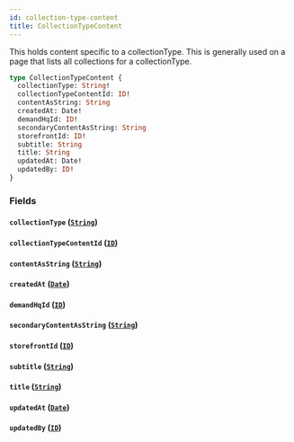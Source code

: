 ```yaml
---
id: collection-type-content
title: CollectionTypeContent
---
```



This holds content specific to a collectionType. This is generally used on a
page that lists all collections for a collectionType.


```graphql
type CollectionTypeContent {
  collectionType: String!
  collectionTypeContentId: ID!
  contentAsString: String
  createdAt: Date!
  demandHqId: ID!
  secondaryContentAsString: String
  storefrontId: ID!
  subtitle: String
  title: String
  updatedAt: Date!
  updatedBy: ID!
}
```


### Fields

#### `collectionType` ([`String`](/developers/demandhq-apis/demand-api/graphql/reference/scalars/string))




#### `collectionTypeContentId` ([`ID`](/developers/demandhq-apis/demand-api/graphql/reference/scalars/id))




#### `contentAsString` ([`String`](/developers/demandhq-apis/demand-api/graphql/reference/scalars/string))




#### `createdAt` ([`Date`](/developers/demandhq-apis/demand-api/graphql/reference/scalars/date))




#### `demandHqId` ([`ID`](/developers/demandhq-apis/demand-api/graphql/reference/scalars/id))




#### `secondaryContentAsString` ([`String`](/developers/demandhq-apis/demand-api/graphql/reference/scalars/string))




#### `storefrontId` ([`ID`](/developers/demandhq-apis/demand-api/graphql/reference/scalars/id))




#### `subtitle` ([`String`](/developers/demandhq-apis/demand-api/graphql/reference/scalars/string))




#### `title` ([`String`](/developers/demandhq-apis/demand-api/graphql/reference/scalars/string))




#### `updatedAt` ([`Date`](/developers/demandhq-apis/demand-api/graphql/reference/scalars/date))




#### `updatedBy` ([`ID`](/developers/demandhq-apis/demand-api/graphql/reference/scalars/id))






